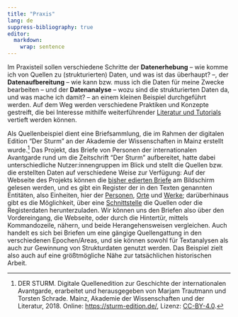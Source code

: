 ```yaml
---
title: "Praxis"
lang: de
suppress-bibliography: true
editor: 
  markdown: 
    wrap: sentence
---
```


Im Praxisteil sollen verschiedene Schritte der **Datenerhebung** -- wie komme ich von Quellen zu (strukturierten) Daten, und was ist das überhaupt?
--, der **Datenaufbereitung** -- wie kann bzw.
muss ich die Daten für meine Zwecke bearbeiten -- und der **Datenanalyse** -- wozu sind die strukturierten Daten da, und was mache ich damit?
-- an einem kleinen Beispiel durchgeführt werden.
Auf dem Weg werden verschiedene Praktiken und Konzepte gestreift, die bei Interesse mithilfe weiterführender [Literatur und Tutorials](further_resources.qmd##Tools%20für%20digital%20history) vertieft werden können.

Als Quellenbeispiel dient eine Briefsammlung, die im Rahmen der digitalen Edition "Der Sturm" an der Akademie der Wissenschaften in Mainz erstellt wurde.[^1] Das Projekt, das Briefe von Personen der internationalen Avantgarde rund um die Zeitschrift "Der Sturm" aufbereitet, hatte dabei unterschiedliche Nutzer:innengruppen im Blick und stellt die Quellen bzw. die erstellten Daten auf verschiedene Weise zur Verfügung: 
Auf der Webseite des Projekts können die [bisher edierten Briefe](https://sturm-edition.de/quellen/briefe.html) am Bildschirm gelesen werden, und es gibt ein Register der in den Texten genannten Entitäten, also Einheiten, hier der [Personen](https://sturm-edition.de/register/personen.html), [Orte](https://sturm-edition.de/register/orte.html) und [Werke](https://sturm-edition.de/register/werke.html);
darüberhinaus gibt es die Möglichkeit, über eine [Schnittstelle](https://sturm-edition.de/ressourcen/schnittstellen.html) die Quellen oder die Registerdaten herunterzuladen. Wir können uns den Briefen also über den Vordereingang, die Webseite, oder durch die Hintertür, mittels Kommandozeile, nähern, und beide Herangehensweisen vergleichen.
Auch handelt es sich bei Briefen um eine gängige Quellengattung in den verschiedenen Epochen/Areas, und sie können sowohl für Textanalysen als auch zur Gewinnung von Strukturdaten genutzt werden. 
Das Beispiel zielt also auch auf eine größtmögliche Nähe zur tatsächlichen historischen Arbeit.

[^1]: DER STURM. Digitale Quellenedition zur Geschichte der internationalen Avantgarde, erarbeitet und herausgegeben von Marjam Trautmann und Torsten Schrade. Mainz, Akademie der Wissenschaften und der Literatur, 2018. Online: <https://sturm-edition.de/>, Lizenz: [CC-BY-4.0](https://creativecommons.org/licenses/by/4.0/).

